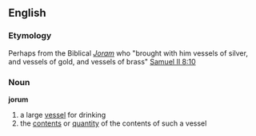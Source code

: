 == English ==
=== Etymology ===
Perhaps from the Biblical ''[[Joram]]'' who "brought with him vessels of silver, and vessels of gold, and vessels of brass" [http://wikisource.org/wiki/Bible%2C_English%2C_King_James%2C_2_Samuel#Chapter_8 Samuel II 8:10]
=== Noun ===
'''jorum'''
# a large [[vessel]] for drinking
# the [[contents]] or [[quantity]] of the contents of such a vessel
